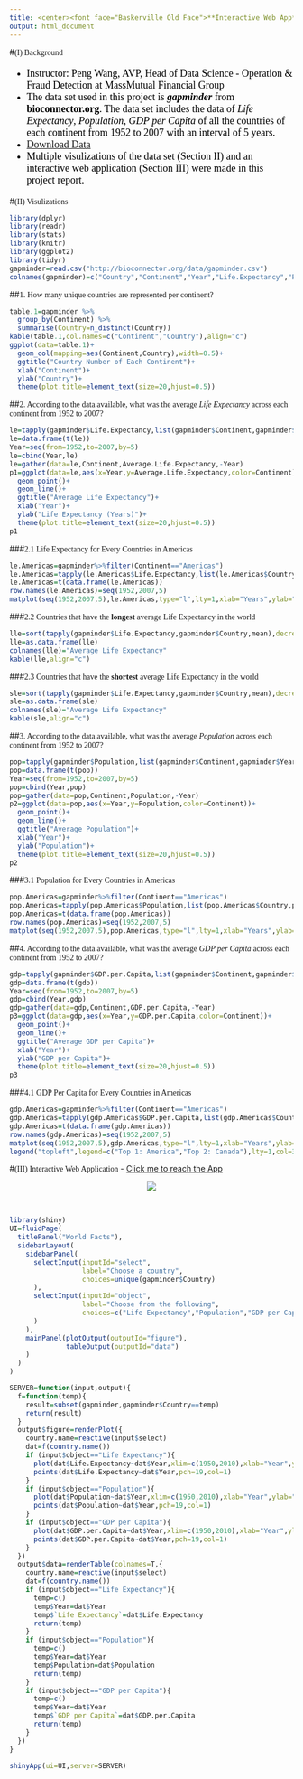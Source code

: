 ```yaml
---
title: <center><font face="Baskerville Old Face">**Interactive Web App**</font></center>
output: html_document
---
```

<div id="backhome"><a href="index.html"><i class="fa fa-home" aria-hidden="true"></i></a></div>
<div id="back"><a href="Projects.html"><i class="fa fa-undo" aria-hidden="true"></i></a></div>

#<font face="Baskerville Old Face">(I) Background</font>
<font face="Times New Roman" color=black size=4>

- Instructor: Peng Wang, AVP, Head of Data Science - Operation & Fraud Detection at MassMutual Financial Group
- The data set used in this project is ***gapminder*** from **bioconnector.org**. The data set includes the data of *Life Expectancy*, *Population*, *GDP per Capita* of all the countries of each continent from 1952 to 2007 with an interval of 5 years.
- <i class="fa fa-hand-o-right"></i> [Download Data](http://bioconnector.org/data/gapminder.csv)
- Multiple visulizations of the data set (Section II) and an interactive web application (Section III) were made in this project report.

</font>

#<font face="Baskerville Old Face">(II) Visulizations</font>
```r
library(dplyr)
library(readr)
library(stats)
library(knitr)
library(ggplot2)
library(tidyr)
gapminder=read.csv("http://bioconnector.org/data/gapminder.csv")
colnames(gapminder)=c("Country","Continent","Year","Life.Expectancy","Population","GDP.per.Capita")
```

##<font face="Baskerville Old Face">1. How many unique countries are represented per continent?</font>
```r
table.1=gapminder %>%
  group_by(Continent) %>%
  summarise(Country=n_distinct(Country))
kable(table.1,col.names=c("Continent","Country"),align="c")
ggplot(data=table.1)+
  geom_col(mapping=aes(Continent,Country),width=0.5)+
  ggtitle("Country Number of Each Continent")+
  xlab("Continent")+
  ylab("Country")+
  theme(plot.title=element_text(size=20,hjust=0.5))
```

##<font face="Baskerville Old Face">2. According to the data available, what was the average *Life Expectancy* across each continent from 1952 to 2007?</font>
```r
le=tapply(gapminder$Life.Expectancy,list(gapminder$Continent,gapminder$Year),mean)
le=data.frame(t(le))
Year=seq(from=1952,to=2007,by=5)
le=cbind(Year,le)
le=gather(data=le,Continent,Average.Life.Expectancy,-Year)
p1=ggplot(data=le,aes(x=Year,y=Average.Life.Expectancy,color=Continent))+
  geom_point()+
  geom_line()+
  ggtitle("Average Life Expectancy")+
  xlab("Year")+
  ylab("Life Expectancy (Years)")+
  theme(plot.title=element_text(size=20,hjust=0.5))
p1
```

###<font face="Baskerville Old Face">2.1 Life Expectancy for Every Countries in Americas</font>
```r
le.Americas=gapminder%>%filter(Continent=="Americas")
le.Americas=tapply(le.Americas$Life.Expectancy,list(le.Americas$Country,le.Americas$Year),mean)
le.Americas=t(data.frame(le.Americas))
row.names(le.Americas)=seq(1952,2007,5)
matplot(seq(1952,2007,5),le.Americas,type="l",lty=1,xlab="Years",ylab="Life Expectancy")
```

###<font face="Baskerville Old Face">2.2 Countries that have the **longest** average Life Expectancy in the world</font>
```r
lle=sort(tapply(gapminder$Life.Expectancy,gapminder$Country,mean),decreasing=TRUE)[1:5]
lle=as.data.frame(lle)
colnames(lle)="Average Life Expectancy"
kable(lle,align="c")
```

###<font face="Baskerville Old Face">2.3 Countries that have the **shortest** average Life Expectancy in the world</font>
```r
sle=sort(tapply(gapminder$Life.Expectancy,gapminder$Country,mean),decreasing=FALSE)[1:5]
sle=as.data.frame(sle)
colnames(sle)="Average Life Expectancy"
kable(sle,align="c")
```

##<font face="Baskerville Old Face">3. According to the data available, what was the average *Population* across each continent from 1952 to 2007?</font>
```r
pop=tapply(gapminder$Population,list(gapminder$Continent,gapminder$Year),mean)
pop=data.frame(t(pop))
Year=seq(from=1952,to=2007,by=5)
pop=cbind(Year,pop)
pop=gather(data=pop,Continent,Population,-Year)
p2=ggplot(data=pop,aes(x=Year,y=Population,color=Continent))+
  geom_point()+
  geom_line()+
  ggtitle("Average Population")+
  xlab("Year")+
  ylab("Population")+
  theme(plot.title=element_text(size=20,hjust=0.5))
p2
```

###<font face="Baskerville Old Face">3.1 Population for Every Countries in Americas</font>
```r
pop.Americas=gapminder%>%filter(Continent=="Americas")
pop.Americas=tapply(pop.Americas$Population,list(pop.Americas$Country,pop.Americas$Year),mean)
pop.Americas=t(data.frame(pop.Americas))
row.names(pop.Americas)=seq(1952,2007,5)
matplot(seq(1952,2007,5),pop.Americas,type="l",lty=1,xlab="Years",ylab="Population")
```

##<font face="Baskerville Old Face">4. According to the data available, what was the average *GDP per Capita* across each continent from 1952 to 2007?</font>
```r
gdp=tapply(gapminder$GDP.per.Capita,list(gapminder$Continent,gapminder$Year),mean)
gdp=data.frame(t(gdp))
Year=seq(from=1952,to=2007,by=5)
gdp=cbind(Year,gdp)
gdp=gather(data=gdp,Continent,GDP.per.Capita,-Year)
p3=ggplot(data=gdp,aes(x=Year,y=GDP.per.Capita,color=Continent))+
  geom_point()+
  geom_line()+
  ggtitle("Average GDP per Capita")+
  xlab("Year")+
  ylab("GDP per Capita")+
  theme(plot.title=element_text(size=20,hjust=0.5))
p3
```

###<font face="Baskerville Old Face">4.1 GDP Per Capita for Every Countries in Americas</font>
```r
gdp.Americas=gapminder%>%filter(Continent=="Americas")
gdp.Americas=tapply(gdp.Americas$GDP.per.Capita,list(gdp.Americas$Country,gdp.Americas$Year),mean)
gdp.Americas=t(data.frame(gdp.Americas))
row.names(gdp.Americas)=seq(1952,2007,5)
matplot(seq(1952,2007,5),gdp.Americas,type="l",lty=1,xlab="Years",ylab="GDP Per Capita")
legend("topleft",legend=c("Top 1: America","Top 2: Canada"),lty=1,col=3)
```

#<font face="Baskerville Old Face">(III) Interactive Web Application</font>
- [Click me to reach the App](https://harrylu95.shinyapps.io/World_Facts/)

<center>![](https://raw.githubusercontent.com/HarryLu95/dalu/master/Project%20Files/Shiny%20Sample.png)</center>

</br>

```r
library(shiny)
UI=fluidPage(
  titlePanel("World Facts"),
  sidebarLayout(
    sidebarPanel(
      selectInput(inputId="select",
                  label="Choose a country",
                  choices=unique(gapminder$Country)
      ),
      selectInput(inputId="object",
                  label="Choose from the following",
                  choices=c("Life Expectancy","Population","GDP per Capita")
      )
    ),
    mainPanel(plotOutput(outputId="figure"),
              tableOutput(outputId="data")
    )
  )
)

SERVER=function(input,output){
  f=function(temp){
    result=subset(gapminder,gapminder$Country==temp)
    return(result)
  }
  output$figure=renderPlot({
    country.name=reactive(input$select)
    dat=f(country.name())
    if (input$object=="Life Expectancy"){
      plot(dat$Life.Expectancy~dat$Year,xlim=c(1950,2010),xlab="Year",ylab="Life Expectancy",lty=2,type="l",main=c("Life Expectancy of ",country.name()))
      points(dat$Life.Expectancy~dat$Year,pch=19,col=1)
    }
    if (input$object=="Population"){
      plot(dat$Population~dat$Year,xlim=c(1950,2010),xlab="Year",ylab="Population",lty=2,type="l",main=c("Population of ",country.name()))
      points(dat$Population~dat$Year,pch=19,col=1)
    }
    if (input$object=="GDP per Capita"){
      plot(dat$GDP.per.Capita~dat$Year,xlim=c(1950,2010),xlab="Year",ylab="GDP per Capita",lty=2,type="l",main=c("GDP per Capita of ",country.name()))
      points(dat$GDP.per.Capita~dat$Year,pch=19,col=1)
    }
  })
  output$data=renderTable(colnames=T,{
    country.name=reactive(input$select)
    dat=f(country.name())
    if (input$object=="Life Expectancy"){
      temp=c()
      temp$Year=dat$Year
      temp$`Life Expectancy`=dat$Life.Expectancy
      return(temp)
    }
    if (input$object=="Population"){
      temp=c()
      temp$Year=dat$Year
      temp$Population=dat$Population
      return(temp)
    }
    if (input$object=="GDP per Capita"){
      temp=c()
      temp$Year=dat$Year
      temp$`GDP per Capita`=dat$GDP.per.Capita
      return(temp)
    }
  })
}

shinyApp(ui=UI,server=SERVER)
```
